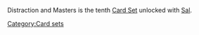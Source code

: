 Distraction and Masters is the tenth [[Card Sets|Card Set]] unlocked with [[Sal]].
[[Category:Card sets]]
